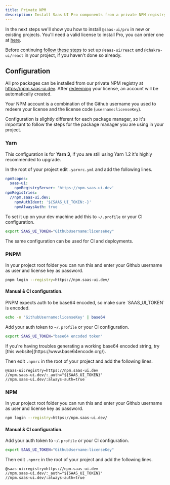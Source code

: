 ```yaml
---
title: Private NPM
description: Install Saas UI Pro components from a private NPM registry.
---
```


In the next steps we'll show you how to install `@saas-ui/pro` in new or existing projects.
You'll need a valid license to install Pro, you can order one at [here](/#pricing).

Before continuing [follow these steps](/docs/core/getting-started) to set up `@saas-ui/react` and `@chakra-ui/react` in your project, if you haven't done so already.

## Configuration

All pro packages can be installed from our private NPM registry at https://npm.saas-ui.dev.
After [redeeming](/redeem) your license, an account will be automatically created.

Your NPM account is a combination of the Github username you used to redeem your license and the license code (`username:licenseKey`).

<Info>
  Configuration is slightly different for each package manager, so it's
  important to follow the steps for the package manager you are using in your
  project.
</Info>

### Yarn

This configuration is for **Yarn 3**, if you are still using Yarn 1.2 it's highly recommended to upgrade.

In the root of your project edit `.yarnrc.yml` and add the following lines.

```yml
npmScopes:
  saas-ui:
    npmRegistryServer: 'https://npm.saas-ui.dev'
npmRegistries:
  //npm.saas-ui.dev:
    npmAuthIdent: '${SAAS_UI_TOKEN:-}'
    npmAlwaysAuth: true
```

To set it up on your dev machine add this to `~/.profile` or your CI configuration.

```bash
export SAAS_UI_TOKEN="GithubUsername:licenseKey"
```

The same configuration can be used for CI and deployments.

### PNPM

In your project root folder you can run this and enter your Github username as user and license key as password.

```bash
pnpm login --registry=https://npm.saas-ui.dev/
```

#### Manual & CI configuration.

<Info>
  PNPM expects auth to be base64 encoded, so make sure `SAAS_UI_TOKEN` is
  encoded.
</Info>

```bash
echo -n 'GithubUsername:licenseKey' | base64
```

Add your auth token to `~/.profile` or your CI configuration.

```bash
export SAAS_UI_TOKEN="base64 encoded token"
```

<Info>
  If you're having troubles generating a working base64 encoded string, try
  [this website](https://www.base64encode.org/).
</Info>

Then edit `.npmrc` in the root of your project and add the following lines.

```
@saas-ui:registry=https://npm.saas-ui.dev
//npm.saas-ui.dev/:_auth="${SAAS_UI_TOKEN}"
//npm.saas-ui.dev/:always-auth=true
```

### NPM

In your project root folder you can run this and enter your Github username as user and license key as password.

```bash
npm login --registry=https://npm.saas-ui.dev/
```

#### Manual & CI configuration.

Add your auth token to `~/.profile` or your CI configuration.

```bash
export SAAS_UI_TOKEN="GithubUsername:licenseKey"
```

Then edit `.npmrc` in the root of your project and add the following lines.

```
@saas-ui:registry=https://npm.saas-ui.dev
//npm.saas-ui.dev/:_auth="${SAAS_UI_TOKEN}"
//npm.saas-ui.dev/:always-auth=true
```
